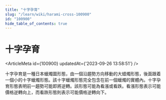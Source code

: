 ```yaml
---
title: "十字孕育"
slug: "/learn/wiki/harami-cross-100900"
id: "100900"
hide_table_of_contents: true
---
```



# 十字孕育

<ArticleMeta id={100900} updatedAt={'2023-09-26 13:58:51'} />
<div className='border-solid border-b border-t-0 my-4 border-[var(--ifm-color-gray-300)]' />

十字孕育是一種日本蠟燭圖形態，由一個沿趨勢方向移動的大蜡燭形態，後面跟着一個小的十字蠟燭形態。該十字蠟燭形態完全包含在前一個蠟燭的實體內。十字孕育形態表明前一趨勢可能即將逆轉。該形態可能為看漲或看跌。看漲形態表示可能價格逆轉向上，而看跌形態則表示可能價格逆轉向下。
